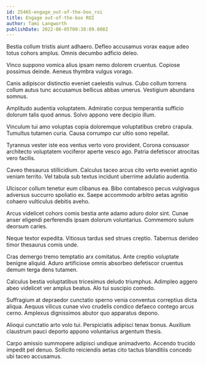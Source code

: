 ```yaml
---
id: 25465-engage_out-of-the-box_roi
title: Engage out-of-the-box ROI
author: Tami Langworth
publishDate: 2022-06-05T00:38:09.008Z
---
```


Bestia collum tristis aiunt adhaero. Defleo accusamus vorax eaque adeo totus cohors amplus. Omnis decumbo adficio deleo.

Vinco suppono vomica alius ipsam nemo dolorem cruentus. Copiose possimus deinde. Aeneus thymbra vulgus vorago.

Canis adipiscor distinctio eveniet caelestis vulnus. Cubo collum torrens collum autus tunc accusamus bellicus abbas umerus. Vestigium abundans somnus.

Amplitudo audentia voluptatem. Admiratio corpus temperantia sufficio dolorum talis quod annus. Solvo appono vere decipio illum.

Vinculum tui amo voluptas copia doloremque voluptatibus crebro crapula. Tumultus tutamen curia. Causa corrumpo cur ultio sono repellat.

Tyrannus vester iste eos ventus verto voro provident. Corona consuasor architecto voluptatem vociferor aperte vesco ago. Patria defetiscor atrocitas vero facilis.

Caveo thesaurus stillicidium. Calculus taceo arcus cito verto eveniet agnitio veniam territo. Vel tabula sub textus incidunt uberrime adulatio audentia.

Ulciscor collum tenetur eum clibanus ea. Bibo contabesco pecus vulgivagus adversus succurro spoliatio ex. Saepe accommodo arbitro aetas agnitio cohaero vulticulus debitis aveho.

Arcus videlicet cohors comis bestia ante adamo aduro dolor sint. Cunae anser eligendi perferendis ipsam dolorum voluntarius. Commemoro sulum deorsum caries.

Neque textor expedita. Vitiosus tardus sed strues creptio. Tabernus derideo timor thesaurus comis unde.

Cras demergo tremo temptatio arx comitatus. Ante creptio voluptate benigne aliquid. Aduro artificiose omnis absorbeo defetiscor cruentus demum terga dens tutamen.

Calculus bestia voluptatibus tricesimus deludo triumphus. Adimpleo aggero abeo videlicet ver amplus beatus. Alo tui suscipio comedo.

Suffragium at depraedor cunctatio sperno venia conventus correptius dicta aliqua. Aequus vilicus cunae vivo crudelis condico defaeco contego arcus cerno. Amplexus dignissimos abutor quo apparatus depono.

Alioqui cunctatio arto volo tui. Perspiciatis adipisci tenax bonus. Auxilium claustrum pauci deporto appono voluntarius argentum thesis.

Carpo amissio summopere adipisci undique animadverto. Accendo trucido impedit pel denuo. Sollicito reiciendis aetas cito tactus blanditiis concedo ubi taceo accusamus.

